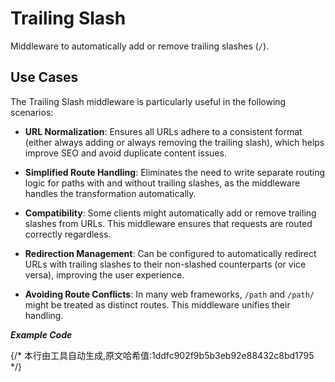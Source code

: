 # Trailing Slash

Middleware to automatically add or remove trailing slashes (`/`).

## Use Cases

The Trailing Slash middleware is particularly useful in the following scenarios:

- **URL Normalization**: Ensures all URLs adhere to a consistent format (either always adding or always removing the trailing slash), which helps improve SEO and avoid duplicate content issues.
  
- **Simplified Route Handling**: Eliminates the need to write separate routing logic for paths with and without trailing slashes, as the middleware handles the transformation automatically.

- **Compatibility**: Some clients might automatically add or remove trailing slashes from URLs. This middleware ensures that requests are routed correctly regardless.

- **Redirection Management**: Can be configured to automatically redirect URLs with trailing slashes to their non-slashed counterparts (or vice versa), improving the user experience.

- **Avoiding Route Conflicts**: In many web frameworks, `/path` and `/path/` might be treated as distinct routes. This middleware unifies their handling.


_**Example Code**_

<Tabs>
<Tab label="main.rs">
<TrailingMainCode/>
</Tab>
<Tab label="Cargo.toml">
<TrailingCargoCode/>
</Tab>
</Tabs>
{/* 本行由工具自动生成,原文哈希值:1ddfc902f9b5b3eb92e88432c8bd1795 */}